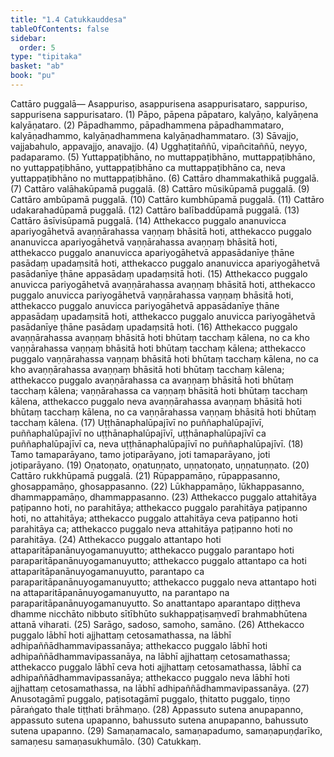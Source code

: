 ```yaml
---
title: "1.4 Catukkauddesa"
tableOfContents: false
sidebar:
  order: 5
type: "tipitaka"
basket: "ab"
book: "pu"
---
```



<DynamicBreadcrumb />

<Division number="10" book="pu">

<Paragraph number="111" book="pu">
<Emphasis>Cattāro puggalā—</Emphasis>
</Paragraph>

<Paragraph number="112" book="pu">
Asappuriso, asappurisena asappurisataro, sappuriso, sappurisena sappurisataro. (1)
</Paragraph>

<Paragraph number="113" book="pu">
Pāpo, pāpena pāpataro, kalyāṇo, kalyāṇena kalyāṇataro. (2)
</Paragraph>

<Paragraph number="114" book="pu">
Pāpadhammo, pāpadhammena pāpadhammataro, kalyāṇadhammo, kalyāṇadhammena kalyāṇadhammataro. (3)
</Paragraph>

<Paragraph number="115" book="pu">
Sāvajjo, vajjabahulo, appavajjo, anavajjo. (4)
</Paragraph>

<Paragraph number="116" book="pu">
Ugghaṭitaññū, vipañcitaññū, neyyo, padaparamo. (5)
</Paragraph>

<Paragraph number="117" book="pu">
Yuttappaṭibhāno, no muttappaṭibhāno, muttappaṭibhāno, no yuttappaṭibhāno, yuttappaṭibhāno ca muttappaṭibhāno ca, neva yuttappaṭibhāno no muttappaṭibhāno. (6)
</Paragraph>

<Paragraph number="118" book="pu">
Cattāro dhammakathikā puggalā. (7)
</Paragraph>

<Paragraph number="119" book="pu">
Cattāro valāhakūpamā puggalā. (8)
</Paragraph>

<Paragraph number="120" book="pu">
Cattāro mūsikūpamā puggalā. (9)
</Paragraph>

<Paragraph number="121" book="pu">
Cattāro ambūpamā puggalā. (10)
</Paragraph>

<Paragraph number="122" book="pu">
Cattāro kumbhūpamā puggalā. (11)
</Paragraph>

<Paragraph number="123" book="pu">
Cattāro udakarahadūpamā puggalā. (12)
</Paragraph>

<Paragraph number="124" book="pu">
Cattāro balībaddūpamā puggalā. (13)
</Paragraph>

<Paragraph number="125" book="pu">
Cattāro āsīvisūpamā puggalā. (14)
</Paragraph>

<Paragraph number="126" book="pu">
Atthekacco puggalo ananuvicca apariyogāhetvā avaṇṇārahassa vaṇṇaṃ bhāsitā hoti, atthekacco puggalo ananuvicca apariyogāhetvā vaṇṇārahassa avaṇṇaṃ bhāsitā hoti, atthekacco puggalo ananuvicca apariyogāhetvā appasādanīye ṭhāne pasādaṃ upadaṃsitā hoti, atthekacco puggalo ananuvicca apariyogāhetvā pasādanīye ṭhāne appasādaṃ upadaṃsitā hoti. (15)
</Paragraph>

<Paragraph number="127" book="pu">
Atthekacco puggalo anuvicca pariyogāhetvā avaṇṇārahassa avaṇṇaṃ bhāsitā hoti, atthekacco puggalo anuvicca pariyogāhetvā vaṇṇārahassa vaṇṇaṃ bhāsitā hoti, atthekacco puggalo anuvicca pariyogāhetvā appasādanīye ṭhāne appasādaṃ upadaṃsitā hoti, atthekacco puggalo anuvicca pariyogāhetvā pasādanīye ṭhāne pasādaṃ upadaṃsitā hoti. (16)
</Paragraph>

<Paragraph number="128" book="pu">
Atthekacco puggalo avaṇṇārahassa avaṇṇaṃ bhāsitā hoti bhūtaṃ tacchaṃ kālena, no ca kho vaṇṇārahassa vaṇṇaṃ bhāsitā hoti bhūtaṃ tacchaṃ kālena; atthekacco puggalo vaṇṇārahassa vaṇṇaṃ bhāsitā hoti bhūtaṃ tacchaṃ kālena, no ca kho avaṇṇārahassa avaṇṇaṃ bhāsitā hoti bhūtaṃ tacchaṃ kālena; atthekacco puggalo avaṇṇārahassa ca avaṇṇaṃ bhāsitā hoti bhūtaṃ tacchaṃ kālena; vaṇṇārahassa ca vaṇṇaṃ bhāsitā hoti bhūtaṃ tacchaṃ kālena, atthekacco puggalo neva avaṇṇārahassa avaṇṇaṃ bhāsitā hoti bhūtaṃ tacchaṃ kālena, no ca vaṇṇārahassa vaṇṇaṃ bhāsitā hoti bhūtaṃ tacchaṃ kālena. (17)
</Paragraph>

<Paragraph number="129" book="pu">
Uṭṭhānaphalūpajīvī no puññaphalūpajīvī, puññaphalūpajīvī no uṭṭhānaphalūpajīvī, uṭṭhānaphalūpajīvī ca puññaphalūpajīvī ca, neva uṭṭhānaphalūpajīvī no puññaphalūpajīvī. (18)
</Paragraph>

<Paragraph number="130" book="pu">
Tamo tamaparāyano, tamo jotiparāyano, joti tamaparāyano, joti jotiparāyano. (19)
</Paragraph>

<Paragraph number="131" book="pu">
Oṇatoṇato, oṇatuṇṇato, uṇṇatoṇato, uṇṇatuṇṇato. (20)
</Paragraph>

<Paragraph number="132" book="pu">
Cattāro rukkhūpamā puggalā. (21)
</Paragraph>

<Paragraph number="133" book="pu">
Rūpappamāṇo, rūpappasanno, ghosappamāṇo, ghosappasanno. (22)
</Paragraph>

<Paragraph number="134" book="pu">
Lūkhappamāṇo, lūkhappasanno, dhammappamāṇo, dhammappasanno. (23)
</Paragraph>

<Paragraph number="135" book="pu">
Atthekacco puggalo attahitāya paṭipanno hoti, no parahitāya; atthekacco puggalo parahitāya paṭipanno hoti, no attahitāya; atthekacco puggalo attahitāya ceva paṭipanno hoti parahitāya ca; atthekacco puggalo neva attahitāya paṭipanno hoti no parahitāya. (24)
</Paragraph>

<Paragraph number="136" book="pu">
Atthekacco puggalo attantapo hoti attaparitāpanānuyogamanuyutto; atthekacco puggalo parantapo hoti paraparitāpanānuyogamanuyutto; atthekacco puggalo attantapo ca hoti attaparitāpanānuyogamanuyutto, parantapo ca paraparitāpanānuyogamanuyutto; atthekacco puggalo neva attantapo hoti na attaparitāpanānuyogamanuyutto, na parantapo na paraparitāpanānuyogamanuyutto. So anattantapo aparantapo diṭṭheva dhamme nicchāto nibbuto sītībhūto sukhappaṭisaṃvedī brahmabhūtena attanā viharati. (25)
</Paragraph>

<Paragraph number="137" book="pu">
Sarāgo, sadoso, samoho, samāno. (26)
</Paragraph>

<Paragraph number="138" book="pu">
Atthekacco puggalo lābhī hoti ajjhattaṃ cetosamathassa, na lābhī adhipaññādhammavipassanāya; atthekacco puggalo lābhī hoti adhipaññādhammavipassanāya, na lābhī ajjhattaṃ cetosamathassa; atthekacco puggalo lābhī ceva hoti ajjhattaṃ cetosamathassa, lābhī ca adhipaññādhammavipassanāya; atthekacco puggalo neva lābhī hoti ajjhattaṃ cetosamathassa, na lābhī adhipaññādhammavipassanāya. (27)
</Paragraph>

<Paragraph number="139" book="pu">
Anusotagāmī puggalo, paṭisotagāmī puggalo, ṭhitatto puggalo, tiṇṇo pāraṅgato thale tiṭṭhati brāhmaṇo. (28)
</Paragraph>

<Paragraph number="140" book="pu">
Appassuto sutena anupapanno, appassuto sutena upapanno, bahussuto sutena anupapanno, bahussuto sutena upapanno. (29)
</Paragraph>

<Paragraph number="141" book="pu">
Samaṇamacalo, samaṇapadumo, samaṇapuṇḍarīko, samaṇesu samaṇasukhumālo. (30)

</Paragraph>
</Division>

<Paragraph number="142" type="center" book="pu">
Catukkaṃ.
</Paragraph>